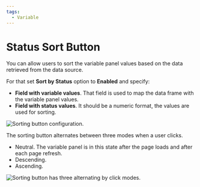 ```yaml
---
tags:
  - Variable
---
```



# Status Sort Button

You can allow users to sort the variable panel values based on the data retrieved from the data source. 

For that set **Sort by Status** option to **Enabled** and specify:
 - **Field with variable values**. That field is used to map the data frame with the variable panel values. 
 - **Field with status values**. It should be a numeric format, the values are used for sorting. 

<Image
  title="Sorting button configuration."
  src="/img/plugins/volkovlabs-variable-panel/sorting.png"
/>

The sorting button alternates between three modes when a user clicks. 
- Neutral. The variable panel is in this state after the page loads and after each page refresh.
- Descending. 
- Ascending.

<Image
  title="Sorting button has three alternating by click modes."
  src="/img/plugins/volkovlabs-variable-panel/sorting-alt.png"
/>
